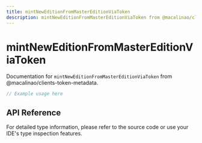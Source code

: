 ```yaml
---
title: mintNewEditionFromMasterEditionViaToken
description: mintNewEditionFromMasterEditionViaToken from @macalinao/clients-token-metadata
---
```


# mintNewEditionFromMasterEditionViaToken

Documentation for `mintNewEditionFromMasterEditionViaToken` from @macalinao/clients-token-metadata.

```typescript
// Example usage here
```

## API Reference

For detailed type information, please refer to the source code or use your IDE's type inspection features.
